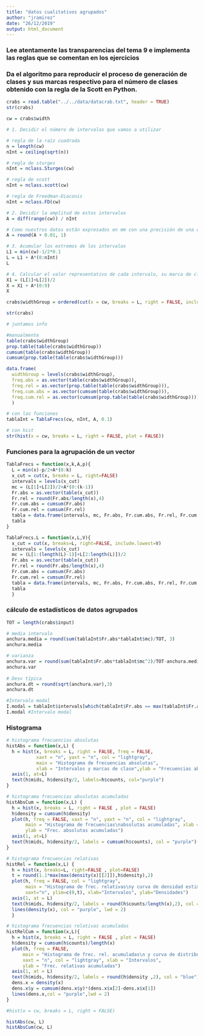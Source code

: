 ```yaml
---
title: "datos cualitativos agrupados"
author: "jramirez"
date: "26/12/2019"
output: html_document
---
```


### Lee atentamente las transparencias del tema 9 e implementa las reglas que se comentan en los ejercicios
### Da el algoritmo para reproducir el proceso de generación de clases y sus marcas respectivo para el número de clases obtenido con la regla de la Scott en  Python.

```r

crabs = read.table("../../data/datacrab.txt", header = TRUE)
str(crabs)

cw = crabs$width

# 1. Decidir el número de intervalos que vamos a utilizar

# regla de la raíz cuadrada
n = length(cw)
nInt = ceiling(sqrt(n))

# regla de sturges
nInt = nclass.Sturges(cw)

# regla de scott
nInt = nclass.scott(cw)

# regla de Freedman-Diaconis
nInt = nclass.FD(cw)

# 2. Decidir la amplitud de estos intervalos
A = diff(range(cw)) / nInt

# Como nuestros datos están expresados en mm con una precisión de una cifra decimal, debemos redondear por exceso a un cifra decimal el resultado obtenido. Por lo tanto, nuestra amplitud será de
A = round(A + 0.01, 1)

# 3. Acumular los extremos de los intervalos
L1 = min(cw)-1/2*0.1
L = L1 + A*(0:nInt)
L

# 4. Calcular el valor representativo de cada intervalo, su marca de clase
X1 = (L[1]+L[2])/2
X = X1 + A*(0:9)
X

crabs$widthGroup = ordered(cut(x = cw, breaks = L, right = FALSE, include.lowest = FALSE))

str(crabs)

# juntamos info

#manualmente
table(crabs$widthGroup)
prop.table(table(crabs$widthGroup))
cumsum(table(crabs$widthGroup))
cumsum(prop.table(table(crabs$widthGroup)))

data.frame(
  widthGroup = levels(crabs$widthGroup),
  freq.abs = as.vector(table(crabs$widthGroup)),
  freq.rel = as.vector(prop.table(table(crabs$widthGroup))),
  freq.cum.abs = as.vector(cumsum(table(crabs$widthGroup))),
  freq.cum.rel = as.vector(cumsum(prop.table(table(crabs$widthGroup))))
  )

# con las funciones
tablaInt = TablaFrecs(cw, nInt, A, 0.1)

# con hist
str(hist(x = cw, breaks = L, right = FALSE, plot = FALSE))

```
### Funciones para la agrupación de un vector

```r
TablaFrecs = function(x,k,A,p){ 
  L = min(x)-p/2+A*(0:k)
  x_cut = cut(x, breaks = L, right=FALSE)
  intervals = levels(x_cut)
  mc = (L[1]+L[2])/2+A*(0:(k-1))
  Fr.abs = as.vector(table(x_cut)) 
  Fr.rel = round(Fr.abs/length(x),4) 
  Fr.cum.abs = cumsum(Fr.abs) 
  Fr.cum.rel = cumsum(Fr.rel)
  tabla = data.frame(intervals, mc, Fr.abs, Fr.cum.abs, Fr.rel, Fr.cum.rel)
  tabla
}

TablaFrecs.L = function(x,L,V){
  x_cut = cut(x, breaks=L, right=FALSE, include.lowest=V)
  intervals = levels(x_cut)
  mc = (L[1:(length(L)-1)]+L[2:length(L)])/2
  Fr.abs = as.vector(table(x_cut)) 
  Fr.rel = round(Fr.abs/length(x),4)
  Fr.cum.abs = cumsum(Fr.abs)
  Fr.cum.rel = cumsum(Fr.rel)
  tabla = data.frame(intervals, mc, Fr.abs, Fr.cum.abs, Fr.rel, Fr.cum.rel)
  tabla
  }
```

### cálculo de estadísticos de datos agrupados

```r

TOT = length(crabs$input)

# media intervalo
anchura.media = round(sum(tablaInt$Fr.abs*tablaInt$mc)/TOT, 3)
anchura.media

# varianza 
anchura.var = round(sum(tablaInt$Fr.abs*tablaInt$mc^2)/TOT-anchura.media^2,3)
anchura.var
 
# Desv típica
anchura.dt = round(sqrt(anchura.var),3)
anchura.dt

#Intervalo modal
I.modal = tablaInt$intervals[which(tablaInt$Fr.abs == max(tablaInt$Fr.abs))]
I.modal #Intervalo modal

```

### Histograma

```r

# histograma frecuencias absolutas
histAbs = function(x,L) {
  h = hist(x, breaks = L, right = FALSE, freq = FALSE,
           xaxt = "n", yaxt = "n", col = "lightgray", 
           main = "Histograma de frecuencias absolutas", 
           xlab = "Intervalos y marcas de clase",ylab = "Frecuencias absolutas")
  axis(1, at=L)
  text(h$mids, h$density/2, labels=h$counts, col="purple") 
}

# histograma frecuencias absolutas acumuladas
histAbsCum = function(x,L) {
  h = hist(x, breaks = L, right = FALSE , plot = FALSE) 
  h$density = cumsum(h$density)
  plot(h, freq = FALSE, xaxt = "n", yaxt = "n", col = "lightgray", 
       main = "Histograma de frecuencias\nabsolutas acumuladas", xlab = "Intervalos", 
       ylab = "Frec. absolutas acumuladas")
  axis(1, at=L)
  text(h$mids, h$density/2, labels = cumsum(h$counts), col = "purple") 
}

# histograma frecuencias relativas
histRel = function(x,L) {
  h = hist(x, breaks=L, right=FALSE , plot=FALSE)
  t = round(1.1*max(max(density(x)[[2]]),h$density),2) 
  plot(h, freq = FALSE, col = "lightgray", 
       main = "Histograma de frec. relativas\ny curva de densidad estimada", 
       xaxt="n", ylim=c(0,t), xlab="Intervalos", ylab="Densidades")
  axis(1, at = L) 
  text(h$mids, h$density/2, labels = round(h$counts/length(x),2), col = "blue")
  lines(density(x), col = "purple", lwd = 2) 
  }

# histograma frecuencias relativas acumuladas
histRelCum = function(x,L){
  h = hist(x, breaks = L, right = FALSE , plot = FALSE)
  h$density = cumsum(h$counts)/length(x)
  plot(h, freq = FALSE, 
      main = "Histograma de frec. rel. acumuladas\n y curva de distribución estimada", 
      xaxt = "n", col = "lightgray", xlab = "Intervalos", 
      ylab = "Frec. relativas acumuladas") 
  axis(1, at = L)
  text(h$mids, h$density/2, labels = round(h$density ,2), col = "blue")
  dens.x = density(x)
  dens.x$y = cumsum(dens.x$y)*(dens.x$x[2]-dens.x$x[1]) 
  lines(dens.x,col = "purple",lwd = 2)
}

#hist(x = cw, breaks = L, right = FALSE)

histAbs(cw, L)
histAbsCum(cw, L)

```


